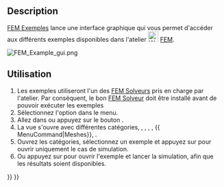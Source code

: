 <languages/>

{{Docnav/fr
|[[FEM_ClippingPlaneRemoveAll/fr|Supprimer les plans de coupe]]
|[[FEM_MeshClear/fr|Effacer le maillage FEM]]
|[[FEM_Workbench/fr|Atelier FEM]]
|IconL=FEM_ClippingPlaneRemoveAll.svg
|IconR=FEM_MeshClear.svg
|IconC=Workbench_FEM.svg
}}

{{GuiCommand/fr
|Name=FEM Examples
|Name/fr=FEM Exemples
|MenuLocation=Utilitaires → Ouvrir les exemples FEM
|Workbenches=[[FEM_Workbench/fr|FEM]]
|Version=0.19
|SeeAlso=[[FEM_tutorial/fr|FEM Tutoriel]]
}}

==Description== 

[[FEM_Examples/fr|FEM Exemples]] lance une interface graphique qui vous permet d'accéder aux différents exemples disponibles dans l'atelier [[Image:Workbench_FEM.svg|24px]] [[FEM_Workbench/fr|FEM]].

[[File:FEM_Example_gui.png]]
{{Caption|La fenêtre de dialogue de sélection d'exemples}}

<span id="Usage"></span>
==Utilisation== 

# Les exemples utiliseront l'un des [[FEM_Solver/fr|FEM Solveurs]] pris en charge par l'atelier. Par conséquent, le bon [[FEM_Solver/fr|FEM Solveur]] doit être installé avant de pouvoir exécuter les exemples
# Sélectionnez l'option {{MenuCommand|Utilitaires → [[Image:FEM_Examples.svg|16px]] Ouvrez les exemples FEM}} dans le menu. 
# Allez dans {{MenuCommand|Utilitaires → [[File:FEM_Examples.svg|16px]] Ouvrez les exemples FEM}} ou appuyez sur le bouton {{Button|[[Image:FEM_Examples.svg|16px]] [[FEM_Examples/fr|Ouvrez les exemples FEM]]}}.
# La vue {{MenuCommand|FEM Exemples}} s'ouvre avec différentes catégories, {{MenuCommand|All}}, {{MenuCommand|Constraints}}, {{MenuCommand|Equations}}, {{MenuCommand|Materials}}, {{ MenuCommand|Meshes}}, {{MenuCommand|Solvers}}.
# Ouvrez les catégories, sélectionnez un exemple et appuyez sur {{Button|Setup}} pour ouvrir uniquement le cas de simulation.
# Ou appuyez sur {{Button|Run}} pour ouvrir l'exemple et lancer la simulation, afin que les résultats soient disponibles.


{{Docnav/fr
|[[FEM_ClippingPlaneRemoveAll/fr|Supprimer les plans de coupe]]
|[[FEM_MeshClear/fr|Effacer le maillage FEM]]
|[[FEM_Workbench/fr|Atelier FEM]]
|IconL=FEM_ClippingPlaneRemoveAll.svg
|IconR=FEM_MeshClear.svg
|IconC=Workbench_FEM.svg
}}

{{FEM Tools navi{{#translation:}}}}
{{Userdocnavi{{#translation:}}}}
{{clear}}